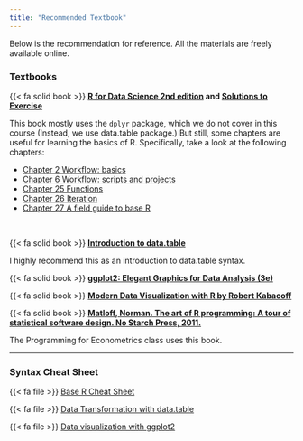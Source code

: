 ```yaml
---
title: "Recommended Textbook"
---
```


Below is the recommendation for reference. All the materials are freely available online. 


### Textbooks

{{< fa solid book >}} **[R for Data Science 2nd edition](https://r4ds.hadley.nz) and [Solutions to Exercise](https://mine-cetinkaya-rundel.github.io/r4ds-solutions/)**

This book mostly uses the `dplyr` package, which we do not cover in this course (Instead, we use data.table package.) But still, some chapters are useful for learning the basics of R. Specifically, take a look at the following chapters:

+ [Chapter 2 Workflow: basics](https://r4ds.hadley.nz/workflow-basics)
+ [Chapter 6  Workflow: scripts and projects](https://r4ds.hadley.nz/workflow-scripts)
+ [Chapter 25  Functions](https://r4ds.hadley.nz/functions)
+ [Chapter 26  Iteration](https://r4ds.hadley.nz/iteration)
+ [Chapter 27 A field guide to base R](https://r4ds.hadley.nz/base-r)

<br>

{{< fa solid book >}} **[Introduction to data.table](https://cran.r-project.org/web/packages/data.table/vignettes/datatable-intro.html)**

I highly recommend this as an introduction to data.table syntax.

{{< fa solid book >}} **[ggplot2: Elegant Graphics for Data Analysis (3e)](https://ggplot2-book.org/)**

{{< fa solid book >}} **[Modern Data Visualization with R by Robert Kabacoff](https://rkabacoff.github.io/datavis/)**

{{< fa solid book >}} **[Matloff, Norman. The art of R programming: A tour of statistical software design. No Starch Press, 2011.](https://diytranscriptomics.com/Reading/files/The%20Art%20of%20R%20Programming.pdf)**

The Programming for Econometrics class uses this book.


---
### Syntax Cheat Sheet

{{< fa file >}} [Base R  Cheat Sheet](https://iqss.github.io/dss-workshops/R/Rintro/base-r-cheat-sheet.pdf)

{{< fa file >}} [Data Transformation with data.table](https://raw.githubusercontent.com/rstudio/cheatsheets/master/datatable.pdf)

{{< fa file >}} [Data visualization with ggplot2](https://posit.co/wp-content/uploads/2022/10/data-visualization-1.pdf)


